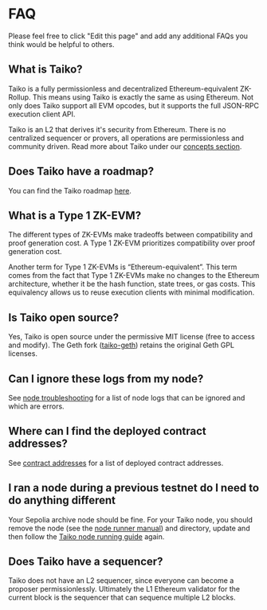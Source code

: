 # FAQ

Please feel free to click "Edit this page" and add any additional FAQs you think would be helpful to others.

## What is Taiko?

Taiko is a fully permissionless and decentralized Ethereum-equivalent ZK-Rollup. This means using Taiko is exactly the same as using Ethereum. Not only does Taiko support all EVM opcodes, but it supports the full JSON-RPC execution client API.

Taiko is an L2 that derives it's security from Ethereum. There is no centralized sequencer or provers, all operations are permissionless and community driven. Read more about Taiko under our [concepts section](/docs/concepts/overview).

## Does Taiko have a roadmap?

You can find the Taiko roadmap [here](/images/roadmaps/taiko-roadmap.png).

## What is a Type 1 ZK-EVM?

The different types of ZK-EVMs make tradeoffs between compatibility and proof generation cost. A Type 1 ZK-EVM prioritizes compatibility over proof generation cost.

Another term for Type 1 ZK-EVMs is “Ethereum-equivalent”. This term comes from the fact that Type 1 ZK-EVMs make no changes to the Ethereum architecture, whether it be the hash function, state trees, or gas costs. This equivalency allows us to reuse execution clients with minimal modification.

## Is Taiko open source?

Yes, Taiko is open source under the permissive MIT license (free to access and modify). The Geth fork ([taiko-geth](https://github.com/taikoxyz/taiko-geth)) retains the original Geth GPL licenses.

## Can I ignore these logs from my node?

See [node troubleshooting](/docs/reference/node-troubleshooting) for a list of node logs that can be ignored and which are errors.

## Where can I find the deployed contract addresses?

See [contract addresses](/docs/reference/contract-addresses) for a list of deployed contract addresses.

## I ran a node during a previous testnet do I need to do anything different

Your Sepolia archive node should be fine. For your Taiko node, you should remove the node (see the [node runner manual](/docs/manuals/node-runner-manual)) and directory, update and then follow the [Taiko node running guide](/docs/guides/run-a-taiko-node) again.

## Does Taiko have a sequencer?

Taiko does not have an L2 sequencer, since everyone can become a proposer permissionlessly.
Ultimately the L1 Ethereum validator for the current block is the sequencer that can sequence multiple L2 blocks. 
